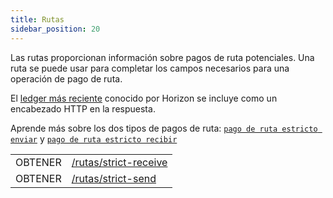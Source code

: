 ```yaml
---
title: Rutas
sidebar_position: 20
---
```



Las rutas proporcionan información sobre pagos de ruta potenciales. Una ruta se puede usar para completar los campos necesarios para una operación de pago de ruta.

El [ledger más reciente](../../structure/consistency.mdx) conocido por Horizon se incluye como un encabezado HTTP en la respuesta.

Aprende más sobre los dos tipos de pagos de ruta: [`pago de ruta estricto enviar`](../../../../../../learn/fundamentals/transactions/list-of-operations.mdx#path-payment-strict-send) y [`pago de ruta estricto recibir`](../../../../../../learn/fundamentals/transactions/list-of-operations.mdx#path-payment-strict-receive)

<EndpointsTable title="Puntos finales">

|         |                                                                          |
| ------- | ------------------------------------------------------------------------ |
| OBTENER | [/rutas/strict-receive](../../list-strict-receive-payment-paths.api.mdx) |
| OBTENER | [/rutas/strict-send](../../list-strict-send-payment-paths.api.mdx)       |

</EndpointsTable>
